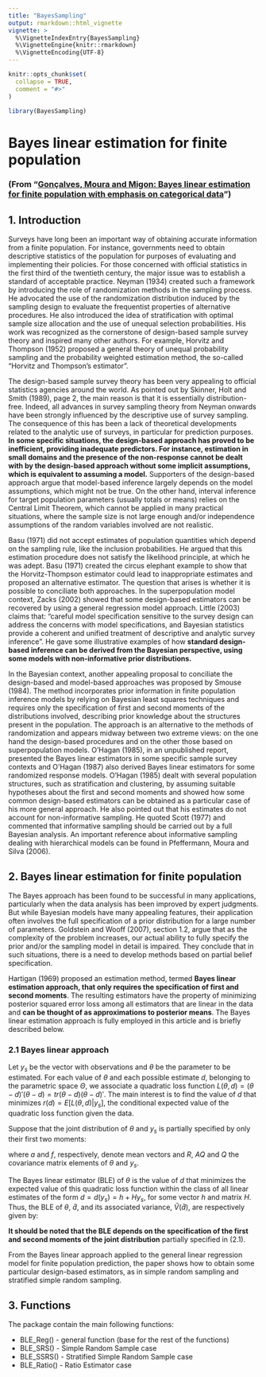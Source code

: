 ---
title: "BayesSampling"
output: rmarkdown::html_vignette
vignette: >
  %\VignetteIndexEntry{BayesSampling}
  %\VignetteEngine{knitr::rmarkdown}
  %\VignetteEncoding{UTF-8}
---

```{r, include = FALSE}
knitr::opts_chunk$set(
  collapse = TRUE,
  comment = "#>"
)
```

```{r setup}
library(BayesSampling)
```

# Bayes linear estimation for finite population

### (From "[Gonçalves, Moura and Migon: Bayes linear estimation for finite population with emphasis on categorical data](https://www150.statcan.gc.ca/n1/en/catalogue/12-001-X201400111886)") 


## 1. Introduction

  Surveys have long been an important way of obtaining accurate information from a finite population. For instance, governments need to obtain descriptive statistics of the population for purposes of evaluating and implementing their policies. For those concerned with official statistics in the first third of the twentieth century, the major issue was to establish a standard of acceptable practice. Neyman (1934) created such a framework by introducing the role of randomization methods in the sampling process. He advocated the use of the randomization distribution induced by the sampling design to evaluate the frequentist properties of alternative procedures. He also introduced the idea of stratification with optimal sample size allocation and the use of unequal selection probabilities. His work was recognized as the cornerstone of design-based sample survey theory and inspired many other authors. For example, Horvitz and Thompson (1952) proposed a general theory of unequal probability sampling and the probability weighted estimation method, the so-called “Horvitz and Thompson’s estimator”.\
  
  
  The design-based sample survey theory has been very appealing to official statistics agencies around the world. As pointed out by Skinner, Holt and Smith (1989), page 2, the main reason is that it is essentially distribution-free. Indeed, all advances in survey sampling theory from Neyman onwards have been strongly influenced by the descriptive use of survey sampling. The consequence of this has been a lack of theoretical developments related to the analytic use of surveys, in particular for prediction purposes. __In some specific situations, the design-based approach has proved to be inefficient, providing inadequate predictors. For instance, estimation in small domains and the presence of the non-response cannot be dealt with by the design-based approach without some implicit assumptions, which is equivalent to assuming a model.__ Supporters of the design-based approach argue that model-based inference largely depends on the model assumptions, which might not be true. On the other hand, interval inference for target population parameters (usually totals or means) relies on the Central Limit Theorem, which cannot be applied in many practical situations, where the sample size is not large enough and/or independence assumptions of the random variables involved are not realistic.\  
  
  
  Basu (1971) did not accept estimates of population quantities which depend on the sampling rule, like the inclusion probabilities. He argued that this estimation procedure does not satisfy the likelihood principle, at which he was adept. Basu (1971) created the circus elephant example to show that the Horvitz-Thompson estimator could lead to inappropriate estimates and proposed an alternative estimator. The question that arises is whether it is possible to conciliate both approaches. In the superpopulation model context, Zacks (2002) showed that some design-based estimators can be recovered by using a general regression model approach. Little (2003) claims that: “careful model specification sensitive to the survey design can address the concerns with model specifications, and Bayesian statistics provide a coherent and unified treatment of descriptive and analytic survey inference”. He gave some illustrative examples of how __standard design-based inference can be derived from the Bayesian perspective, using some models with non-informative prior distributions.__\  

 
  In the Bayesian context, another appealing proposal to conciliate the design-based and model-based approaches was proposed by Smouse (1984). The method incorporates prior information in finite population inference models by relying on Bayesian least squares techniques and requires only the specification of first and second moments of the distributions involved, describing prior knowledge about the structures present in the population. The approach is an alternative to the methods of randomization and appears midway between two extreme views: on the one hand the design-based procedures and on the other those based on superpopulation models. O’Hagan (1985), in an unpublished report, presented the Bayes linear estimators in some specific sample survey contexts and O’Hagan (1987) also derived Bayes linear estimators for some randomized response models. O’Hagan (1985) dealt with several population structures, such as stratification and clustering, by assuming suitable hypotheses about the first and second moments and showed how some common design-based estimators can be obtained as a particular case of his more general approach. He also pointed out that his estimates do not account for non-informative sampling. He quoted Scott (1977) and commented that informative sampling should be carried out by a full Bayesian analysis. An important reference about informative sampling dealing with hierarchical models can be found in Pfeffermann, Moura and Silva (2006).\



## 2. Bayes linear estimation for finite population 


  The Bayes approach has been found to be successful in many applications, particularly when the data analysis has been improved by expert judgments. But while Bayesian models have many appealing features, their application often involves the full specification of a prior distribution for a large number of parameters. Goldstein and Wooff (2007), section 1.2, argue that as the complexity of the problem increases, our actual ability to fully specify the prior and/or the sampling model in detail is impaired. They conclude that in such situations, there is a need to develop methods based on partial belief specification.\
  
  
  Hartigan (1969) proposed an estimation method, termed __Bayes linear estimation approach, that only requires the specification of first and second moments__. The resulting estimators have the property of minimizing posterior squared error loss among all estimators that are linear in the data and __can be thought of as approximations to posterior means__. The Bayes linear estimation approach is fully employed in this article and is briefly described below.\
  
  
### 2.1 Bayes linear approach

  Let $y_s$ be the vector with observations and $\theta$ be the parameter to be estimated. For each value of $\theta$ and each possible estimate $d$, belonging to the parametric space $\Theta$, we associate a quadratic loss function $L(\theta, d) = (\theta - d)' (\theta - d) = tr (\theta - d) (\theta - d)'$. The main interest is to find the value of $d$ that minimizes $r(d) = E [L (\theta, d) | y_s]$, the conditional expected value of the quadratic loss function given the data.\
  
  Suppose that the joint distribution of $\theta$ and $y_s$ is partially specified by only their first two moments:
  
\begin{equation}
\tag{2.1}

\begin{pmatrix}
	\theta\\
	y_s
	\end{pmatrix} \hspace{0.1cm} \sim \hspace{0.1cm} \begin{bmatrix}
	\begin{pmatrix}
	a\\
	\text{f}
	\end{pmatrix},\begin{pmatrix}
	R & AQ\\
	QA^{'} & Q
	\end{pmatrix}
	\end{bmatrix}  

\end{equation}


where $a$ and $f$, respectively, denote mean vectors and $R$, $AQ$ and $Q$ the covariance matrix elements of $\theta$ and $y_s$.\

  The Bayes linear estimator (BLE) of $\theta$ is the value of $d$ that minimizes the expected value of this quadratic loss function within the class of all linear estimates of the form $d = d(y_s) = h + H y_s$, for some vector $h$ and matrix $H$. Thus, the BLE of $\theta$, $\hat{d}$, and its associated variance, $\hat{V} (\hat{d})$, are respectively given by:
  
\begin{equation}
\tag{2.2}

\hat{d} = a + A(y_s - \text{f})
\hspace{0.7cm} \text{and} \hspace{0.7cm}
\hat{V}(\hat{d}) = R - AQA^{'}

\end{equation}


  __It should be noted that the BLE depends on the specification of the first and second moments of the joint distribution__ partially specified in (2.1).
  
  From the Bayes linear approach applied to the general linear regression model for finite population prediction, the paper shows how to obtain some particular design-based estimators, as in simple random sampling and stratified simple random sampling.


## 3. Functions
  
The package contain the main following functions:  
  
* BLE_Reg() - general function (base for the rest of the functions)
* BLE_SRS() - Simple Random Sample case
* BLE_SSRS() - Stratified Simple Random Sample case
* BLE_Ratio() - Ratio Estimator case

